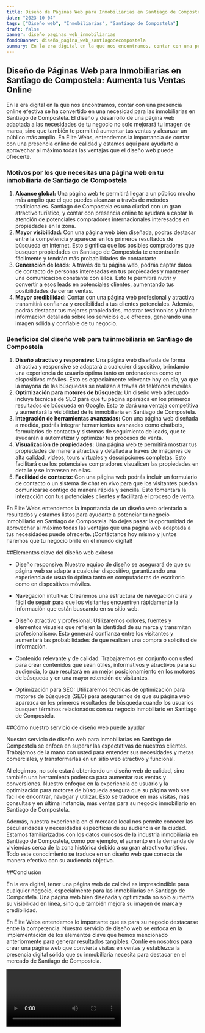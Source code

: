 ```yaml
---
title: Diseño de Páginas Web para Inmobiliarias en Santiago de Compostela
date: "2023-10-04"
tags: ["Diseño web", "Inmobiliarias", "Santiago de Compostela"]
draft: false
banner: diseño_paginas_web_inmobiliarias
fondoBanner: diseño_pagina_web_santiagodecompostela
summary: En la era digital en la que nos encontramos, contar con una presencia online efectiva se ha convertido en una necesidad para las inmobiliarias en Santiago de Compostela. El diseño y desarrollo de una página web adaptada a las necesidades de tu negocio no solo mejorará tu imagen de marca, sino que también te permitirá aumentar tus ventas y alcanzar un público más amplio. En Élite Webs, entendemos la importancia de contar con una presencia online de calidad y estamos aquí para ayudarte a aprovechar al máximo todas las ventajas que el diseño web puede ofrecerte.
---
```



## **Diseño de Páginas Web para Inmobiliarias en Santiago de Compostela: Aumenta tus Ventas Online**

En la era digital en la que nos encontramos, contar con una presencia online efectiva se ha convertido en una necesidad para las inmobiliarias en Santiago de Compostela. El diseño y desarrollo de una página web adaptada a las necesidades de tu negocio no solo mejorará tu imagen de marca, sino que también te permitirá aumentar tus ventas y alcanzar un público más amplio. En Élite Webs, entendemos la importancia de contar con una presencia online de calidad y estamos aquí para ayudarte a aprovechar al máximo todas las ventajas que el diseño web puede ofrecerte.

### **Motivos por los que necesitas una página web en tu inmobiliaria de Santiago de Compostela**

1. **Alcance global:** Una página web te permitirá llegar a un público mucho más amplio que el que puedes alcanzar a través de métodos tradicionales. Santiago de Compostela es una ciudad con un gran atractivo turístico, y contar con presencia online te ayudará a captar la atención de potenciales compradores internacionales interesados en propiedades en la zona.
2. **Mayor visibilidad:** Con una página web bien diseñada, podrás destacar entre la competencia y aparecer en los primeros resultados de búsqueda en internet. Esto significa que los posibles compradores que busquen propiedades en Santiago de Compostela te encontrarán fácilmente y tendrán más probabilidades de contactarte.
3. **Generación de leads:** A través de tu página web, podrás captar datos de contacto de personas interesadas en tus propiedades y mantener una comunicación constante con ellos. Esto te permitirá nutrir y convertir a esos leads en potenciales clientes, aumentando tus posibilidades de cerrar ventas.
4. **Mayor credibilidad:** Contar con una página web profesional y atractiva transmitirá confianza y credibilidad a tus clientes potenciales. Además, podrás destacar tus mejores propiedades, mostrar testimonios y brindar información detallada sobre los servicios que ofreces, generando una imagen sólida y confiable de tu negocio.

### **Beneficios del diseño web para tu inmobiliaria en Santiago de Compostela**

1. **Diseño atractivo y responsive:** Una página web diseñada de forma atractiva y responsive se adaptará a cualquier dispositivo, brindando una experiencia de usuario óptima tanto en ordenadores como en dispositivos móviles. Esto es especialmente relevante hoy en día, ya que la mayoría de las búsquedas se realizan a través de teléfonos móviles.
2. **Optimización para motores de búsqueda:** Un diseño web adecuado incluye técnicas de SEO para que tu página aparezca en los primeros resultados de búsqueda en Google. Esto te dará una ventaja competitiva y aumentará la visibilidad de tu inmobiliaria en Santiago de Compostela.
3. **Integración de herramientas avanzadas:** Con una página web diseñada a medida, podrás integrar herramientas avanzadas como chatbots, formularios de contacto y sistemas de seguimiento de leads, que te ayudarán a automatizar y optimizar tus procesos de venta.
4. **Visualización de propiedades:** Una página web te permitirá mostrar tus propiedades de manera atractiva y detallada a través de imágenes de alta calidad, videos, tours virtuales y descripciones completas. Esto facilitará que los potenciales compradores visualicen las propiedades en detalle y se interesen en ellas.
5. **Facilidad de contacto:** Con una página web podrás incluir un formulario de contacto o un sistema de chat en vivo para que los visitantes puedan comunicarse contigo de manera rápida y sencilla. Esto fomentará la interacción con tus potenciales clientes y facilitará el proceso de venta.

En Élite Webs entendemos la importancia de un diseño web orientado a resultados y estamos listos para ayudarte a potenciar tu negocio inmobiliario en Santiago de Compostela. No dejes pasar la oportunidad de aprovechar al máximo todas las ventajas que una página web adaptada a tus necesidades puede ofrecerte. ¡Contáctanos hoy mismo y juntos haremos que tu negocio brille en el mundo digital!

<GifSeo />

<Cta />

##Elementos clave del diseño web exitoso

- Diseño responsive: Nuestro equipo de diseño se asegurará de que su página web se adapte a cualquier dispositivo, garantizando una experiencia de usuario óptima tanto en computadoras de escritorio como en dispositivos móviles.

- Navegación intuitiva: Crearemos una estructura de navegación clara y fácil de seguir para que los visitantes encuentren rápidamente la información que están buscando en su sitio web.

- Diseño atractivo y profesional: Utilizaremos colores, fuentes y elementos visuales que reflejen la identidad de su marca y transmitan profesionalismo. Esto generará confianza entre los visitantes y aumentará las probabilidades de que realicen una compra o solicitud de información.

- Contenido relevante y de calidad: Trabajaremos en conjunto con usted para crear contenidos que sean útiles, informativos y atractivos para su audiencia, lo que resultará en un mejor posicionamiento en los motores de búsqueda y en una mayor retención de visitantes.

- Optimización para SEO: Utilizaremos técnicas de optimización para motores de búsqueda (SEO) para asegurarnos de que su página web aparezca en los primeros resultados de búsqueda cuando los usuarios busquen términos relacionados con su negocio inmobiliario en Santiago de Compostela.

##Cómo nuestro servicio de diseño web puede ayudar

Nuestro servicio de diseño web para inmobiliarias en Santiago de Compostela se enfoca en superar las expectativas de nuestros clientes. Trabajamos de la mano con usted para entender sus necesidades y metas comerciales, y transformarlas en un sitio web atractivo y funcional.

Al elegirnos, no solo estará obteniendo un diseño web de calidad, sino también una herramienta poderosa para aumentar sus ventas y conversiones. Nuestro enfoque en la experiencia de usuario y la optimización para motores de búsqueda asegura que su página web sea fácil de encontrar, navegar y utilizar. Esto se traduce en más visitas, más consultas y en última instancia, más ventas para su negocio inmobiliario en Santiago de Compostela.

Además, nuestra experiencia en el mercado local nos permite conocer las peculiaridades y necesidades específicas de su audiencia en la ciudad. Estamos familiarizados con los datos curiosos de la industria inmobiliaria en Santiago de Compostela, como por ejemplo, el aumento en la demanda de viviendas cerca de la zona histórica debido a su gran atractivo turístico. Todo este conocimiento se traduce en un diseño web que conecta de manera efectiva con su audiencia objetivo.

##Conclusión

En la era digital, tener una página web de calidad es imprescindible para cualquier negocio, especialmente para las inmobiliarias en Santiago de Compostela. Una página web bien diseñada y optimizada no solo aumenta su visibilidad en línea, sino que también mejora su imagen de marca y credibilidad.

En Élite Webs entendemos lo importante que es para su negocio destacarse entre la competencia. Nuestro servicio de diseño web se enfoca en la implementación de los elementos clave que hemos mencionado anteriormente para generar resultados tangibles. Confíe en nosotros para crear una página web que convierta visitas en ventas y establezca la presencia digital sólida que su inmobiliaria necesita para destacar en el mercado de Santiago de Compostela.

<Video />

<CtaBot job="Inmobiliarias" city="Santiago de Compostela" />

<Gmaps query="Santiago de Compostela+españa+maps" />
